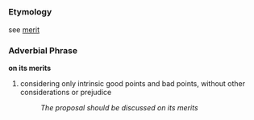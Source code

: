 =={{en}}==
===Etymology===
see [[merit]]
===Adverbial Phrase===
'''on its merits'''
# considering only intrinsic good points and bad points, without other considerations or prejudice
#: ''The proposal should be discussed on its merits''